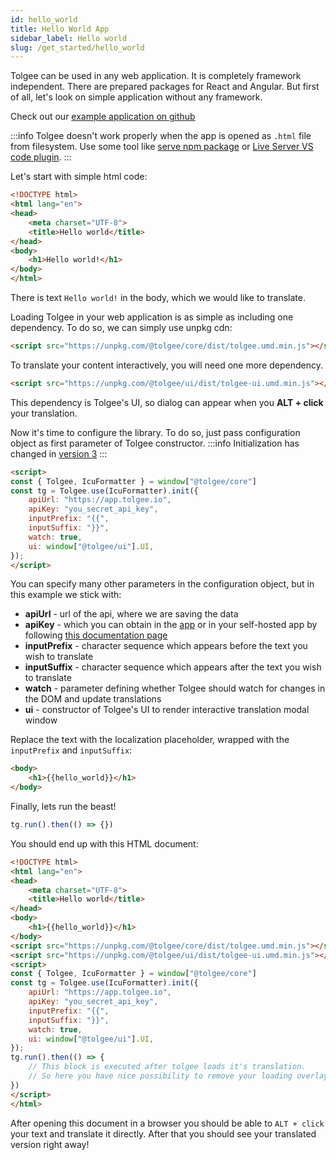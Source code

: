 ```yaml
---
id: hello_world
title: Hello World App
sidebar_label: Hello world
slug: /get_started/hello_world
---
```


Tolgee can be used in any web application. It is completely framework independent. There are prepared packages for
React and Angular. But first of all, let's look on simple application without any framework.

Check out our [example application on github](https://github.com/tolgee/window-example)

:::info
Tolgee doesn't work properly when the app is opened as `.html` file from filesystem. Use some tool like
[serve npm package](https://www.npmjs.com/package/serve) or [Live Server VS code plugin](https://marketplace.visualstudio.com/items?itemName=ritwickdey.LiveServer).
:::

Let's start with simple html code:
```html
<!DOCTYPE html>
<html lang="en">
<head>
    <meta charset="UTF-8">
    <title>Hello world</title>
</head>
<body>
    <h1>Hello world!</h1>
</body>
</html>
```
There is text `Hello world!` in the body, which we would like to translate.

Loading Tolgee in your web application is as simple as including one dependency. To do so, we can simply use unpkg
cdn:
```html
<script src="https://unpkg.com/@tolgee/core/dist/tolgee.umd.min.js"></script>
```

To translate your content interactively, you will need one more dependency.
```html
<script src="https://unpkg.com/@tolgee/ui/dist/tolgee-ui.umd.min.js"></script>
```
This dependency is Tolgee's UI, so dialog can appear when you **ALT + click** your translation.

Now it's time to configure the library. To do so, just pass configuration object as first parameter of Tolgee constructor.
:::info
Initialization has changed in [version 3](/docs/changelog/tolgee_js_version_3)
:::
```html
<script>
const { Tolgee, IcuFormatter } = window["@tolgee/core"]
const tg = Tolgee.use(IcuFormatter).init({
    apiUrl: "https://app.tolgee.io",
    apiKey: "you_secret_api_key",
    inputPrefix: "{{",
    inputSuffix: "}}",
    watch: true,
    ui: window["@tolgee/ui"].UI,
});
</script>
```
You can specify many other parameters in the configuration object, but in this example we stick with:
- **apiUrl** - url of the api, where we are saving the data
- **apiKey** - which you can obtain in the [app](https://app.tolgee.io) or in your self-hosted app by following
[this documentation page](/platform/api-keys-and-pat-tokens)
- **inputPrefix** - character sequence which appears before the text you wish to translate
- **inputSuffix** - character sequence which appears after the text you wish to translate
- **watch** - parameter defining whether Tolgee should watch for changes in the DOM and update translations
- **ui** - constructor of Tolgee's UI to render interactive translation modal window

Replace the text with the localization placeholder, wrapped with the `inputPrefix` and `inputSuffix`:

```html
<body>
    <h1>{{hello_world}}</h1>
</body>
```

Finally, lets run the beast!

```javascript
tg.run().then(() => {})
```

You should end up with this HTML document:
```html
<!DOCTYPE html>
<html lang="en">
<head>
    <meta charset="UTF-8">
    <title>Hello world</title>
</head>
<body>
    <h1>{{hello_world}}</h1>
</body>
<script src="https://unpkg.com/@tolgee/core/dist/tolgee.umd.min.js"></script>
<script src="https://unpkg.com/@tolgee/ui/dist/tolgee-ui.umd.min.js"></script>
<script>
const { Tolgee, IcuFormatter } = window["@tolgee/core"]
const tg = Tolgee.use(IcuFormatter).init({
    apiUrl: "https://app.tolgee.io",
    apiKey: "you_secret_api_key",
    inputPrefix: "{{",
    inputSuffix: "}}",
    watch: true,
    ui: window["@tolgee/ui"].UI,
});
tg.run().then(() => {
    // This block is executed after tolgee loads it's translation.
    // So here you have nice possibility to remove your loading overlay
})
</script>
</html>
```
After opening this document in a browser you should be able to `ALT + click` your text and translate it directly.
After that you should see your translated version right away!
